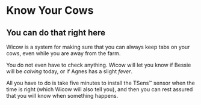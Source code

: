 # Know Your Cows

## You can do that right here

Wicow is a system for making sure that you
can always keep tabs on your cows, even while
you are away from the farm.

You do not even have to check anything. Wicow
will let you know if Bessie will be *calving* 
today, or if Agnes has a slight *fever*.

All you have to do is take five minutes to
install the TSens™ sensor when the time is
right (which Wicow will also tell you), and
then you can rest assured that you will know
when something happens.
 